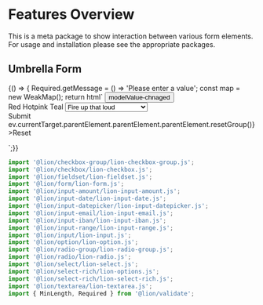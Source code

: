 
<Meta title="Forms/Features Overview" />

# Features Overview

This is a meta package to show interaction between various form elements.
For usage and installation please see the appropriate packages.

## Umbrella Form

<Preview>
  <Story name="Example">
    {() => {
      Required.getMessage = () => 'Please enter a value';
      const map = new WeakMap();
      return html`
      <button @click="${() => console.log('map', map)}">modelValue-chnaged</button>
      <lion-form @model-value-changed="${({target}) => {
        const count = map.get(target);
        map.set(target, (count || 0) + 1);
        }}">
        <form>
          <lion-fieldset name="full_name">
            <lion-input
              name="first_name"
              label="First Name"
              .validators="${[new Required()]}"
            ></lion-input>
            <lion-input
              name="last_name"
              label="Last Name"
              .validators="${[new Required()]}"
            ></lion-input>
          </lion-fieldset>
          <lion-input-date
            name="date"
            label="Date of application"
            .modelValue="${new Date('2000-12-12')}"
            .validators="${[new Required()]}"
          ></lion-input-date>
          <lion-input-datepicker
            name="datepicker"
            label="Date to be picked"
            .modelValue="${new Date('2020-12-12')}"
            .validators="${[new Required()]}"
          ></lion-input-datepicker>
          <lion-textarea
            name="bio"
            label="Biography"
            .validators="${[new Required(), new MinLength(10)]}"
            help-text="Please enter at least 10 characters"
          ></lion-textarea>
          <lion-input-amount name="money" label="Money"></lion-input-amount>
          <lion-input-iban name="iban" label="Iban"></lion-input-iban>
          <lion-input-email name="email" label="Email"></lion-input-email>
          <lion-checkbox-group
            label="What do you like?"
            name="checkers"
            .validators="${[new Required()]}"
          >
            <lion-checkbox .choiceValue=${'foo'} label="I like foo"></lion-checkbox>
            <lion-checkbox .choiceValue=${'bar'} label="I like bar"></lion-checkbox>
            <lion-checkbox .choiceValue=${'baz'} label="I like baz"></lion-checkbox>
          </lion-checkbox-group>
          <lion-radio-group
            name="dinosaurs"
            label="Favorite dinosaur"
            .validators="${[new Required()]}"
          >
            <lion-radio .choiceValue=${'allosaurus'} label="allosaurus"></lion-radio>
            <lion-radio .choiceValue=${'brontosaurus'} label="brontosaurus"></lion-radio>
            <lion-radio .choiceValue=${'diplodocus'} label="diplodocus"></lion-radio>
          </lion-radio-group>
          <lion-select-rich name="favoriteColor" label="Favorite color">
            <lion-options slot="input">
              <lion-option .choiceValue=${'red'}>Red</lion-option>
              <lion-option .choiceValue=${'hotpink'} checked>Hotpink</lion-option>
              <lion-option .choiceValue=${'teal'}>Teal</lion-option>
            </lion-options>
          </lion-select-rich>
          <lion-select
            label="Lyrics"
            name="lyrics"
            .validators="${[new Required()]}"
          >
            <select slot="input">
              <option value="1">Fire up that loud</option>
              <option value="2">Another round of shots...</option>
              <option value="3">Drop down for what?</option>
            </select>
          </lion-select>
          <lion-input-range
            name="range"
            min="1"
            max="5"
            .modelValue="${2.3}"
            unit="%"
            step="0.1"
            label="Input range"
          ></lion-input-range>
          <lion-checkbox-group .mulipleChoice="${false}" name="terms" .validators="${[new Required()]}">
            <lion-checkbox
              label="I blindly accept all terms and conditions"
            ></lion-checkbox>
          </lion-checkbox-group>
          <lion-textarea name="comments" label="Comments"></lion-textarea>
          <div class="buttons">
            <lion-button raised>Submit</lion-button>
            <lion-button
              type="button"
              raised
              @click=${ev => ev.currentTarget.parentElement.parentElement.parentElement.resetGroup()}
              >Reset</lion-button
            >
          </div>
        </form>
      </lion-form>
    `;}}
  </Story>
</Preview>

```js
import '@lion/checkbox-group/lion-checkbox-group.js';
import '@lion/checkbox/lion-checkbox.js';
import '@lion/fieldset/lion-fieldset.js';
import '@lion/form/lion-form.js';
import '@lion/input-amount/lion-input-amount.js';
import '@lion/input-date/lion-input-date.js';
import '@lion/input-datepicker/lion-input-datepicker.js';
import '@lion/input-email/lion-input-email.js';
import '@lion/input-iban/lion-input-iban.js';
import '@lion/input-range/lion-input-range.js';
import '@lion/input/lion-input.js';
import '@lion/option/lion-option.js';
import '@lion/radio-group/lion-radio-group.js';
import '@lion/radio/lion-radio.js';
import '@lion/select/lion-select.js';
import '@lion/select-rich/lion-options.js';
import '@lion/select-rich/lion-select-rich.js';
import '@lion/textarea/lion-textarea.js';
import { MinLength, Required } from '@lion/validate';
```
